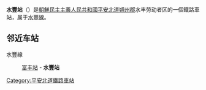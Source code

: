 {{unreferenced|time=2015-02-19T13:43:20+00:00}}
{{朝鮮半島車站資訊
|公司色 = blue
|文字色 = 
|站名 = 水豐站
|圖片 = 
|pxl = 
|圖片說明 =
|前一站 = [[富丰站|富丰]]
|前一站距離 = 2.5
|後一站距離 = 
|後一站 = 
|所屬路線 = [[水豐線|水豐線]]
|距離 = 2.5
|起點站 = [[富丰站|富丰]]
|諺文 = 수풍역
|朝鮮漢字 = 水豊驛
|文觀部式 = 
|馬-賴式 = Sup'ung-yŏk
|副站名 = 
|車站編號 = 
|停站路線數 = 
|所屬公司 = [[朝鮮民主主義人民共和國鐵道省|朝鮮民主主義人民共和國鐵道省]]
|所在地 =[[平安北道|平安北道]][[朔州郡|朔州郡]]水丰劳动者区
|車站構造 = 地面车站
|月台配置 = 
|啟用年月日 =
|廢站年月日 = 
|上下車人次 = 
|統計年度 = 
|轉車 = 
|備註 = 
|全寬備註 = 
}}

'''水豐站'''（{{lang-ko|수풍역}}）是[[朝鮮民主主義人民共和國|朝鮮民主主義人民共和國]][[平安北道|平安北道]][[朔州郡|朔州郡]]水丰劳动者区的一個鐵路車站，属于[[水豐線|水豐線]]。

==邻近车站==
水豐線
:[[富丰站|富丰站]] - '''水豐站'''

{{朝鲜铁路小作品}}

{{水豐線}}

[[Category:平安北道鐵路車站|Category:平安北道鐵路車站]]